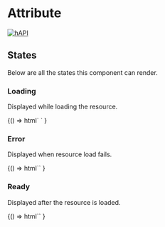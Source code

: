 
<Meta title="Cards / Attribute" component="foxy-attribute-card" />

# Attribute

[![hAPI](https://img.shields.io/badge/hAPI-attribute-green.svg)](https://api.foxycart.com/rels/attribute)

## States

Below are all the states this component can render.

### Loading

Displayed while loading the resource.

<Canvas>
  <Story name="Loading">
    {() =>
      html`
        <foxy-attribute-card
          href="https://demo.foxycart.com/s/admin/sleep"
          class="p-4 rounded border"
        >
        </foxy-attribute-card>
      `
    }
  </Story>
</Canvas>

### Error

Displayed when resource load fails.

<Canvas>
  <Story name="Error">
    {() =>
      html`<foxy-attribute-card
        href="https://demo.foxycart.com/s/admin/not-found"
        class="p-4 rounded border"
      ></foxy-attribute-card>`
    }
  </Story>
</Canvas>

### Ready

Displayed after the resource is loaded.

<Canvas>
  <Story name="Ready">
    {() =>
      html`<foxy-attribute-card
        href="https://demo.foxycart.com/s/admin/customer_attributes/0"
        class="p-4 rounded border"
      ></foxy-attribute-card>`
    }
  </Story>
</Canvas>
